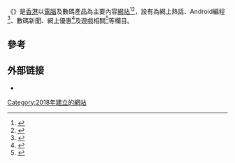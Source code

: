 {{noteTA
|T=hkTec
}}

{{Infobox Website
| websitename = hkTec
| logo = 
| screenshot = 
| caption = 
| commercial = 是
| owner = hkTecmedia Limited
| founded = 2018年成立 }}

《'''{{lang|en|hkTec}}'''》是[[香港|香港]]以[[電腦|電腦]]及數碼產品為主要內容[[網站|網站]]<ref>{{Cite web |url=http://www.findglocal.com/HK/Hong-Kong/494610553953262/hkTec |title=Findglocal |accessdate=2021-02-23 }}</ref><ref>{{Cite web |url=https://hktecmedia.com/%E6%9C%89%E9%97%9C%E6%88%91%E5%80%91/ |title=有關我們 |accessdate=2021-02-20 |archive-date=2020-12-30 |archive-url=https://web.archive.org/web/20201230130320/https://hktecmedia.com/%E6%9C%89%E9%97%9C%E6%88%91%E5%80%91/ }}</ref>，設有為網上熱話、Android編程<ref>{{Cite web |url=http://www.pinpicl.com/content/id/18681.html |title=藍書網 |accessdate=2021-02-23 |archive-date=2020-02-23 |archive-url=https://web.archive.org/web/20200223053633/http://pinpicl.com/content/id/18681.html }}</ref>、數碼新聞、網上優惠<ref>{{Cite web |url=https://hktecmedia.com/category/jetso/ |title=網上優惠 |accessdate=2021-02-23 |archive-date=2020-12-30 |archive-url=https://web.archive.org/web/20201230130323/https://hktecmedia.com/category/jetso/ }}</ref>及遊戲相關<ref>{{Cite web |url=https://hktecmedia.com/category/game%e5%a3%87%e7%9b%b8%e9%97%9c/ |title=game壇相關 |accessdate=2021-02-23 |archive-date=2021-01-29 |archive-url=https://web.archive.org/web/20210129142358/https://hktecmedia.com/category/game%e5%a3%87%e7%9b%b8%e9%97%9c/ }}</ref>等欄目。

==參考==
{{reflist|20em}}

== 外部链接 ==
* {{official|http://hktecmedia.com/}}

[[Category:2018年建立的網站|Category:2018年建立的網站]]